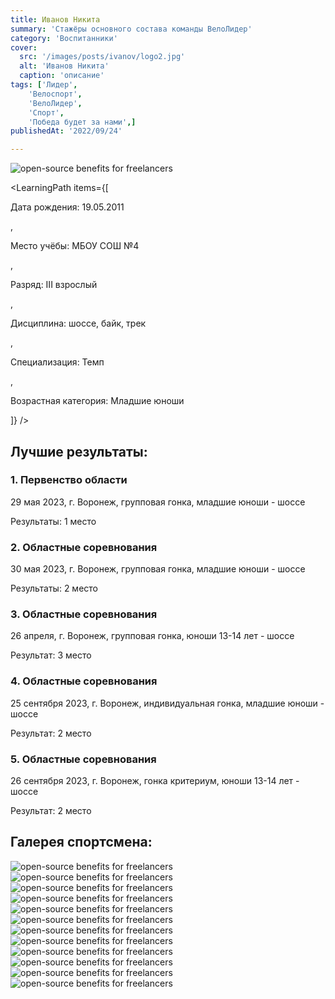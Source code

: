 ```yaml
---
title: Иванов Никита
summary: 'Стажёры основного состава команды ВелоЛидер'
category: 'Воспитанники'
cover:
  src: '/images/posts/ivanov/logo2.jpg'
  alt: 'Иванов Никита'
  caption: 'описание'
tags: ['Лидер',
    'Велоспорт',
    'ВелоЛидер',
    'Спорт',
    'Победа будет за нами',]
publishedAt: '2022/09/24'

---
```

<CardLeaders>
<Image
  src="/images/posts/ivanov/logo2.jpg"
  alt="open-source benefits for freelancers"
/>

<LearningPath
  items={[
    <p>Дата рождения: 19.05.2011</p>,
    <p>Место учёбы: МБОУ СОШ №4</p>,
    <p>Разряд: III взрослый</p>,
    <p>Дисциплина: шоссе, байк, трек</p>,
    <p>Специализация: Темп</p>,
    <p>Возрастная категория: Младшие юноши</p>
  ]}
/>
</CardLeaders>

## Лучшие результаты:

### 1. Первенство области 

29 мая 2023, г. Воронеж, групповая гонка, младшие юноши - шоссе 

Результаты: 1 место 

### 2. Областные соревнования 

30 мая 2023, г. Воронеж, групповая гонка, младшие юноши - шоссе 

Результаты: 2 место 

### 3. Областные соревнования 

26 апреля, г. Воронеж, групповая гонка, юноши 13-14 лет - шоссе 

Результат: 3 место 

### 4. Областные соревнования 

25 сентября 2023, г. Воронеж, индивидуальная гонка, младшие юноши - шоссе 

Результат: 2 место 

### 5. Областные соревнования 

26 сентября 2023, г. Воронеж, гонка критериум, юноши 13-14 лет - шоссе 

Результат: 2 место


## Галерея спортсмена:
<Image
  src="/images/posts/ivanov/1.jpg"
  alt="open-source benefits for freelancers"
/>
<Image
  src="/images/posts/ivanov/2.jpg"
  alt="open-source benefits for freelancers"
/>
<Image
  src="/images/posts/ivanov/3.jpg"
  alt="open-source benefits for freelancers"
/>
<Image
  src="/images/posts/ivanov/4.jpg"
  alt="open-source benefits for freelancers"
/>
<Image
  src="/images/posts/ivanov/5.jpg"
  alt="open-source benefits for freelancers"
/>
<Image
  src="/images/posts/ivanov/6.jpg"
  alt="open-source benefits for freelancers"
/>
<Image
  src="/images/posts/ivanov/7.jpg"
  alt="open-source benefits for freelancers"
/>
<Image
  src="/images/posts/ivanov/8.jpg"
  alt="open-source benefits for freelancers"
/>
<Image
  src="/images/posts/ivanov/9.jpg"
  alt="open-source benefits for freelancers"
/>
<Image
  src="/images/posts/ivanov/10.jpg"
  alt="open-source benefits for freelancers"
/>
<Image
  src="/images/posts/ivanov/11.jpg"
  alt="open-source benefits for freelancers"
/>
<Image
  src="/images/posts/ivanov/12.jpg"
  alt="open-source benefits for freelancers"
/>



